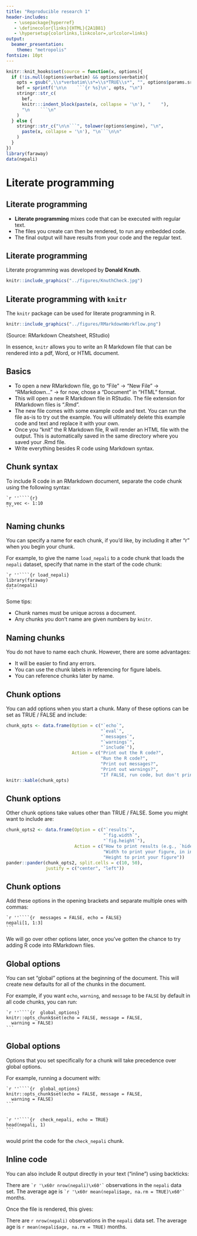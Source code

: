 ```yaml
---
title: "Reproducible research 1"
header-includes:
   - \usepackage{hyperref}
   - \definecolor{links}{HTML}{2A1B81}
   - \hypersetup{colorlinks,linkcolor=,urlcolor=links}
output: 
  beamer_presentation:
    theme: "metropolis"
fontsize: 10pt
---
```


```r
knitr::knit_hooks$set(source = function(x, options){
  if (!is.null(options$verbatim) && options$verbatim){
    opts = gsub(",\\s*verbatim\\s*=\\s*TRUE\\s*", "", options$params.src)
    bef = sprintf('\n\n    ```{r %s}\n', opts, "\n")
    stringr::str_c(
      bef, 
      knitr:::indent_block(paste(x, collapse = '\n'), "    "), 
      "\n    ```\n"
    )
  } else {
    stringr::str_c("\n\n```", tolower(options$engine), "\n", 
      paste(x, collapse = '\n'), "\n```\n\n"
    )
  }
})
library(faraway)
data(nepali)
```

# Literate programming 

## Literate programming

- **Literate programming** mixes code that can be executed with regular text.
- The files you create can then be rendered, to run any embedded code. 
- The final output will have results from your code and the regular text.

## Literate programming

Literate programming was developed by **Donald Knuth**. \medskip 

```r
knitr::include_graphics("../figures/KnuthCheck.jpg")
```


## Literate programming with `knitr`

The `knitr` package can be used for literate programming in R. \bigskip

```r
knitr::include_graphics("../figures/RMarkdownWorkflow.png")
```

(Source: RMarkdown Cheatsheet, RStudio) \bigskip

In essence, `knitr` allows you to write an R Markdown file that can be rendered into a pdf, Word, or HTML document.

## Basics

- To open a new RMarkdown file, go to "File" -> "New File" -> "RMarkdown..." -> for now, chose a "Document" in "HTML" format.
- This will open a new R Markdown file in RStudio. The file extension for RMarkdown files is ".Rmd". 
- The new file comes with some example code and text. You can run the file as-is to try out the example. You will ultimately delete this example code and text and replace it with your own.
- Once you "knit" the R Markdown file, R will render an HTML file with the output. This is automatically saved in the same directory where you saved your .Rmd file.
- Write everything besides R code using Markdown syntax.

## Chunk syntax

To include R code in an RMarkdown document, separate the code chunk using the following syntax:

    `r ''````{r}
    my_vec <- 1:10
    ```

## Naming chunks

You can specify a name for each chunk, if you'd like, by including it after "r" when you begin your chunk. \medskip

For example, to give the name `load_nepali` to a code chunk that loads the `nepali` dataset, specify that name in the start of the code chunk: \bigskip

    `r ''````{r load_nepali}
    library(faraway)
    data(nepali)
    ```

\bigskip 

Some tips: 

- Chunk names must be unique across a document.
- Any chunks you don't name are given numbers by `knitr`.

## Naming chunks

You do not have to name each chunk. However, there are some advantages: 

- It will be easier to find any errors.  
- You can use the chunk labels in referencing for figure labels. 
- You can reference chunks later by name.

## Chunk options

You can add options when you start a chunk. Many of these options can be set as TRUE / FALSE and include:

```r
chunk_opts <- data.frame(Option = c("`echo`",
                                    "`eval`",
                                    "`messages`",
                                    "`warnings`",
                                    "`include`"),
                         Action = c("Print out the R code?",
                                    "Run the R code?",
                                    "Print out messages?",
                                    "Print out warnings?",
                                    "If FALSE, run code, but don't print code or results"))
knitr::kable(chunk_opts)
```

## Chunk options

Other chunk options take values other than TRUE / FALSE. Some you might want to include are:

```r
chunk_opts2 <- data.frame(Option = c("`results`",
                                     "`fig.width`",
                                     "`fig.height`"),
                          Action = c("How to print results (e.g., `hide` runs the code, but doesn't print the results)",
                                     "Width to print your figure, in inches (e.g., `fig.width = 4`)",
                                     "Height to print your figure"))
pander::pander(chunk_opts2, split.cells = c(10, 50),
               justify = c("center", "left"))
```

## Chunk options

Add these options in the opening brackets and separate multiple ones with commas:

    `r ''````{r  messages = FALSE, echo = FALSE}
    nepali[1, 1:3]
    ```

\bigskip 

We will go over other options later, once you've gotten the chance to try adding R code into RMarkdown files.

## Global options

You can set "global" options at the beginning of the document. This will create new defaults for all of the chunks in the document. \bigskip

For example, if you want `echo`, `warning`, and `message` to be `FALSE` by default in all code chunks, you can run: \bigskip

    `r ''````{r  global_options}
    knitr::opts_chunk$set(echo = FALSE, message = FALSE,
      warning = FALSE)
    ```

## Global options

Options that you set specifically for a chunk will take precedence over global options. \bigskip

For example, running a document with:

    `r ''````{r  global_options}
    knitr::opts_chunk$set(echo = FALSE, message = FALSE,
      warning = FALSE)
    ```


    `r ''````{r  check_nepali, echo = TRUE}
    head(nepali, 1)
    ```
    
would print the code for the `check_nepali` chunk.

## Inline code

You can also include R output directly in your text ("inline") using backticks: \bigskip

There are `` `r '\x60r nrow(nepali)\x60'` `` observations in the `nepali` data set. The average age is `` `r '\x60r mean(nepali$age, na.rm = TRUE)\x60'` `` months.

\bigskip

Once the file is rendered, this gives: \bigskip

There are `r nrow(nepali)` observations in the `nepali` data set. The average age is `r mean(nepali$age, na.rm = TRUE)` months.

